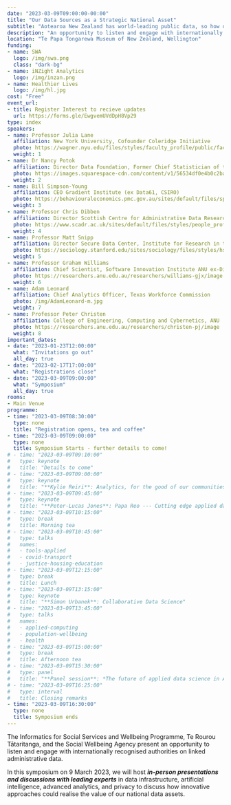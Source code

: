 ```yaml
---
date: "2023-03-09T09:00:00-00:00"
title: "Our Data Sources as a Strategic National Asset"
subtitle: "Aotearoa New Zealand has world-leading public data, so how do we realise the value of these data assets?"
description: "An opportunity to listen and engage with internationally recognised authorities on linked administrative data."
location: "Te Papa Tongarewa Museum of New Zealand, Wellington"
funding:
- name: SWA
  logo: /img/swa.png
  class: "dark-bg"
- name: iNZight Analytics
  logo: /img/inzan.png
- name: Healthier Lives
  logo: /img/hl.jpg
cost: "Free"
event_url:
- title: Register Interest to recieve updates
  url: https://forms.gle/EwgvemUVdDpH8Vp29
type: index
speakers:
- name: Professor Julia Lane
  affiliation: New York University, Cofounder Coleridge Initiative
  photo: https://wagner.nyu.edu/files/styles/faculty_profile/public/faculty/headshots/Julia-Lane_2.jpg?itok=37RrLxC9
  weight: 1
- name: Dr Nancy Potok
  affiliation: Director Data Foundation, Former Chief Statistician of the USA
  photo: https://images.squarespace-cdn.com/content/v1/56534df0e4b0c2babdb6644d/1582925262072-MB2LGDFPG8P9ZB9J54GZ/Nancy_Potok.jpg?format=500w
  weight: 2
- name: Bill Simpson-Young
  affiliation: CEO Gradient Institute (ex Data61, CSIRO)
  photo: https://behaviouraleconomics.pmc.gov.au/sites/default/files/speakers/Bill-Simpson-Young.jpg
  weight: 3
- name: Professor Chris Dibben
  affiliation: Director Scottish Centre for Administrative Data Research, Co-Director International Population Data Linkage Network
  photo: https://www.scadr.ac.uk/sites/default/files/styles/people_profiles_pic/public/Chris%20Dibben.JPG?itok=CnUPwUPt
  weight: 4
- name: Professor Matt Snipp
  affiliation: Director Secure Data Center, Institute for Research in the Social Sciences, Stanford University
  photo: https://sociology.stanford.edu/sites/sociology/files/styles/hs_medium_square_360x360/public/media/people/mattsnipp_2.jpg?h=ec29f111&itok=I0CXNmic
  weight: 5
- name: Professor Graham Williams
  affiliation: Chief Scientist, Software Innovation Institute ANU ex-Director of Data Science at Microsoft
  photo: https://researchers.anu.edu.au/researchers/williams-gjx/image
  weight: 6
- name: Adam Leonard
  affiliation: Chief Analytics Officer, Texas Workforce Commission
  photo: /img/AdamLeonard-m.jpg
  weight: 7
- name: Professor Peter Christen
  affiliation: College of Engineering, Computing and Cybernetics, ANU
  photo: https://researchers.anu.edu.au/researchers/christen-pj/image
  weight: 8
important_dates:
- date: "2023-01-23T12:00:00"
  what: "Invitations go out"
  all_day: true
- date: "2023-02-17T17:00:00"
  what: "Registrations close"
- date: "2023-03-09T09:00:00"
  what: "Symposium"
  all_day: true
rooms:
- Main Venue
programme:
- time: "2023-03-09T08:30:00"
  type: none
  title: "Registration opens, tea and coffee"
- time: "2023-03-09T09:00:00"
  type: none
  title: Symposium Starts - further details to come!
# - time: "2023-03-09T09:10:00"
#   type: keynote
#   title: "Details to come"
# - time: "2023-03-09T09:00:00"
#   type: keynote
#   title: "**Kylie Reiri**: Analytics, for the good of our communities"
# - time: "2023-03-09T09:45:00"
#   type: keynote
#   title: "**Peter-Lucas Jones**: Papa Reo --- Cutting edge applied data"
# - time: "2023-03-09T10:15:00"
#   type: break
#   title: Morning tea
# - time: "2023-03-09T10:45:00"
#   type: talks
#   names:
#   - tools-applied
#   - covid-transport
#   - justice-housing-education
# - time: "2023-03-09T12:15:00"
#   type: break
#   title: Lunch
# - time: "2023-03-09T13:15:00"
#   type: keynote
#   title: "**Simon Urbanek**: Collaborative Data Science"
# - time: "2023-03-09T13:45:00"
#   type: talks
#   names:
#   - applied-computing
#   - population-wellbeing
#   - health
# - time: "2023-03-09T15:00:00"
#   type: break
#   title: Afternoon tea
# - time: "2023-03-09T15:30:00"
#   type: panel
#   title: "**Panel session**: *The future of applied data science in Aotearoa --- Opportunities and issues*"
# - time: "2023-03-09T16:25:00"
#   type: interval
#   title: Closing remarks
- time: "2023-03-09T16:30:00"
  type: none
  title: Symposium ends
---
```


The Informatics for Social Services and Wellbeing Programme, Te Rourou Tātaritanga, and the Social Wellbeing Agency present an opportunity to listen and engage with internationally recognised authorities on linked administrative data.

In this symposium on 9 March 2023, we will host ***in-person presentations and discussions with leading experts*** in data infrastructure, artificial intelligence, advanced analytics, and privacy to discuss how innovative approaches could realise the value of our national data assets.
